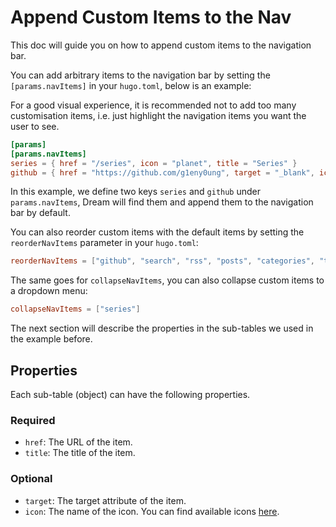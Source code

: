 
# Append Custom Items to the Nav

This doc will guide you on how to append custom items to the navigation bar.

You can add arbitrary items to the navigation bar by setting
the `[params.navItems]` in your `hugo.toml`, below is an example:

<Callout>
  For a good visual experience, it is recommended not to add too many customisation items, i.e. just highlight the
  navigation items you want the user to see.
</Callout>

```toml
[params]
[params.navItems]
series = { href = "/series", icon = "planet", title = "Series" }
github = { href = "https://github.com/g1eny0ung", target = "_blank", icon = "logo-github", title = "GitHub" }
```

In this example, we define two keys `series` and `github` under `params.navItems`,
Dream will find them and append them to the navigation bar by default.

You can also reorder custom items with the default items by setting the `reorderNavItems` parameter in your `hugo.toml`:

```toml
reorderNavItems = ["github", "search", "rss", "posts", "categories", "tags", "series"]
```

The same goes for `collapseNavItems`, you can also collapse custom items to a dropdown menu:

```toml
collapseNavItems = ["series"]
```

The next section will describe the properties in the sub-tables we used in the example before.

## Properties

Each sub-table (object) can have the following properties.

### Required

- `href`: The URL of the item.
- `title`: The title of the item.

### Optional

- `target`: The target attribute of the item.
- `icon`: The name of the icon. You can find available icons [here](https://ionic.io/ionicons).
